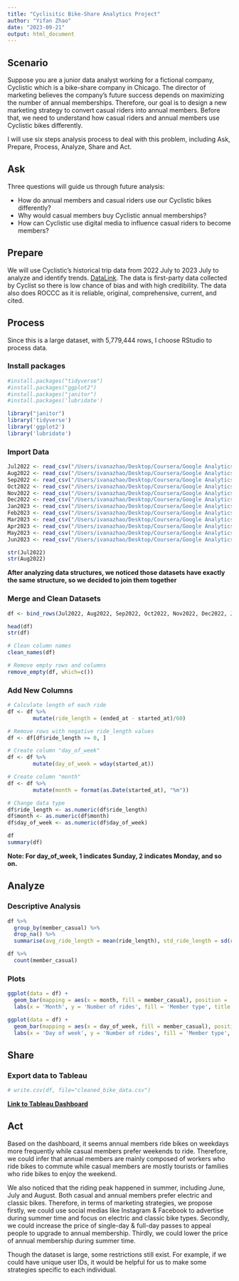 ```yaml
---
title: "Cyclisitic Bike-Share Analytics Project"
author: "Yifan Zhao"
date: "2023-09-21"
output: html_document
---
```


## Scenario
Suppose you are a junior data analyst working for a fictional company, Cyclistic which is a bike-share company in Chicago. The director of marketing believes the company’s future success depends on maximizing the number of annual memberships. Therefore, our goal is to design a new marketing strategy to convert casual riders into annual members. Before that, we need to understand how casual riders and annual members use Cyclistic bikes differently.

I will use six steps analysis process to deal with this problem, including Ask, Prepare, Process, Analyze, Share and Act.

## Ask
Three questions will guide us through future analysis:

* How do annual members and casual riders use our Cyclistic bikes differently?
* Why would casual members buy Cyclistic annual memberships?
* How can Cyclistic use digital media to influence casual riders to become members?

## Prepare
We will use Cyclistic’s historical trip data from 2022 July to 2023 July to analyze and identify trends. [DataLink](https://divvy-tripdata.s3.amazonaws.com/index.html).
The data is first-party data collected by Cyclist so there is low chance of bias and with high credibility. The data also does ROCCC as it is reliable, original, comprehensive, current, and cited.

## Process
Since this is a large dataset, with 5,779,444 rows, I choose RStudio to process data.

### Install packages
```r
#install.packages("tidyverse")
#install.packages("ggplot2")
#install.packages("janitor")
#install.packages('lubridate')

library("janitor")
library('tidyverse')
library('ggplot2')
library('lubridate')
```

### Import Data
```r
Jul2022 <- read_csv("/Users/ivanazhao/Desktop/Coursera/Google Analytics/Capstone Project/monthly_trip_data/2022_07.csv")
Aug2022 <- read_csv("/Users/ivanazhao/Desktop/Coursera/Google Analytics/Capstone Project/monthly_trip_data/2022_08.csv")
Sep2022 <- read_csv("/Users/ivanazhao/Desktop/Coursera/Google Analytics/Capstone Project/monthly_trip_data/2022_09.csv")
Oct2022 <- read_csv("/Users/ivanazhao/Desktop/Coursera/Google Analytics/Capstone Project/monthly_trip_data/2022_10.csv")
Nov2022 <- read_csv("/Users/ivanazhao/Desktop/Coursera/Google Analytics/Capstone Project/monthly_trip_data/2022_11.csv")
Dec2022 <- read_csv("/Users/ivanazhao/Desktop/Coursera/Google Analytics/Capstone Project/monthly_trip_data/2022_12.csv")
Jan2023 <- read_csv("/Users/ivanazhao/Desktop/Coursera/Google Analytics/Capstone Project/monthly_trip_data/2023_01.csv")
Feb2023 <- read_csv("/Users/ivanazhao/Desktop/Coursera/Google Analytics/Capstone Project/monthly_trip_data/2023_02.csv")
Mar2023 <- read_csv("/Users/ivanazhao/Desktop/Coursera/Google Analytics/Capstone Project/monthly_trip_data/2023_03.csv")
Apr2023 <- read_csv("/Users/ivanazhao/Desktop/Coursera/Google Analytics/Capstone Project/monthly_trip_data/2023_04.csv")
May2023 <- read_csv("/Users/ivanazhao/Desktop/Coursera/Google Analytics/Capstone Project/monthly_trip_data/2023_05.csv")
Jun2023 <- read_csv("/Users/ivanazhao/Desktop/Coursera/Google Analytics/Capstone Project/monthly_trip_data/2023_06.csv")
```

```r
str(Jul2022)
str(Aug2022)
```

**After analyzing data structures, we noticed those datasets have exactly the same structure, so we decided to join them together**

### Merge and Clean Datasets
```r
df <- bind_rows(Jul2022, Aug2022, Sep2022, Oct2022, Nov2022, Dec2022, Jan2023, Feb2023, Mar2023, Apr2023, May2023, Jun2023)

head(df)
str(df)
```

```r
# Clean column names
clean_names(df)

# Remove empty rows and columns
remove_empty(df, which=c())
```

### Add New Columns
```r
# Calculate length of each ride
df <- df %>%
        mutate(ride_length = (ended_at - started_at)/60)

# Remove rows with negative ride_length values
df <- df[df$ride_length >= 0, ]

# Create column "day_of_week"
df <- df %>%
        mutate(day_of_week = wday(started_at))

# Create column "month"
df <- df %>%
        mutate(month = format(as.Date(started_at), "%m"))

# Change data type
df$ride_length <- as.numeric(df$ride_length)
df$month <- as.numeric(df$month)
df$day_of_week <- as.numeric(df$day_of_week)

df
summary(df)
```
**Note: For day_of_week, 1 indicates Sunday, 2 indicates Monday, and so on.**

## Analyze
### Descriptive Analysis
```r
df %>%
  group_by(member_casual) %>%
  drop_na() %>%
  summarise(avg_ride_length = mean(ride_length), std_ride_length = sd(ride_length),max_ride_length = max(ride_length),min_ride_length = min(ride_length))

```
```r
df %>%
  count(member_casual)
```

### Plots
```r
ggplot(data = df) +
  geom_bar(mapping = aes(x = month, fill = member_casual), position = 'dodge')+
  labs(x = 'Month', y = 'Number of rides', fill = 'Member type', title = 'Number of rides per month')
```
```r
ggplot(data = df) +
  geom_bar(mapping = aes(x = day_of_week, fill = member_casual), position = 'dodge')+
  labs(x = 'Day of week', y = 'Number of rides', fill = 'Member type', title = 'Number of rides per day of week')
```

## Share
### Export data to Tableau
```r
# write.csv(df, file="cleaned_bike_data.csv")
```

**[Link to Tableau Dashboard](https://public.tableau.com/app/profile/ivana.zhao/viz/GoogleDataAnalyticsCapstone_16953506078840/Dashboard1)**

## Act
Based on the dashboard, it seems annual members ride bikes on weekdays more frequently while casual members prefer weekends to ride. Therefore, we could infer that annual members are mainly composed of workers who ride bikes to commute while casual members are mostly tourists or families who ride bikes to enjoy the weekend.

We also noticed that the riding peak happened in summer, including June, July and August. Both casual and annual members prefer electric and classic bikes. Therefore, in terms of marketing strategies, we propose firstly, we could use social medias like Instagram & Facebook to advertise during summer time and focus on electric and classic bike types. Secondly, we could increase the price of single-day & full-day passes to appeal people to upgrade to annual membership. Thirdly, we could lower the price of annual membership during summer time.

Though the dataset is large, some restrictions still exist. For example, if we could have unique user IDs, it would be helpful for us to make some strategies specific to each individual.
